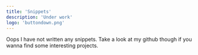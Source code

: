 ```yaml
---
title: 'Snippets'
description: 'Under work'
logo: 'buttondown.png'
---
```


Oops I have not written any snippets. Take a look at my github though if you wanna find some interesting projects.
